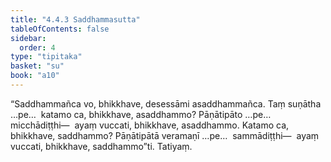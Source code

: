 ```yaml
---
title: "4.4.3 Saddhammasutta"
tableOfContents: false
sidebar:
  order: 4
type: "tipitaka"
basket: "su"
book: "a10"
---
```



<DynamicBreadcrumb />

<Division number="191" book="a10" bookNo="17" page="485">

<Paragraph number="1361" book="a10">
“Saddhammañca vo, bhikkhave, desessāmi asaddhammañca. Taṃ suṇātha …pe…  katamo ca, bhikkhave, asaddhammo? Pāṇātipāto …pe…  micchādiṭṭhi—  ayaṃ vuccati, bhikkhave, asaddhammo.
</Paragraph>

<Paragraph number="1362" book="a10">
Katamo ca, bhikkhave, saddhammo? Pāṇātipātā veramaṇī …pe…  sammādiṭṭhi—  ayaṃ vuccati, bhikkhave, saddhammo”ti.

</Paragraph>
</Division>

<Paragraph number="1363" type="center" book="a10">
Tatiyaṃ.
</Paragraph>